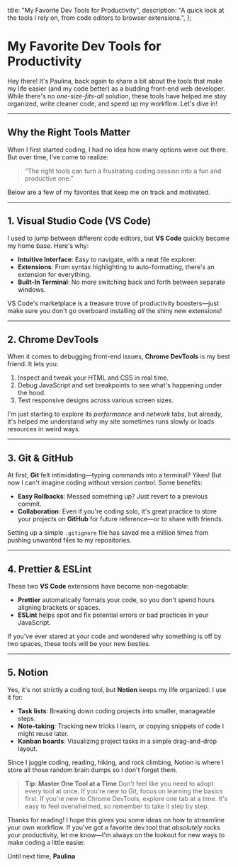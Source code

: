 
  title: "My Favorite Dev Tools for Productivity",
  description:
    "A quick look at the tools I rely on, from code editors to browser extensions.",
};

# My Favorite Dev Tools for Productivity

<PublicationDate date="2025-01-29T00:00:00Z" />

Hey there! It's Paulina, back again to share a bit about the tools that make my life easier (and my code better) as a budding front-end web developer. While there's no _one-size-fits-all_ solution, these tools have helped me stay organized, write cleaner code, and speed up my workflow. Let's dive in!

---

## Why the Right Tools Matter

When I first started coding, I had no idea how many options were out there. But over time, I've come to realize:

> “The right tools can turn a frustrating coding session into a fun and productive one.”

Below are a few of my favorites that keep me on track and motivated.

---

## 1. Visual Studio Code (VS Code)

I used to jump between different code editors, but **VS Code** quickly became my home base. Here's why:

- **Intuitive Interface**: Easy to navigate, with a neat file explorer.
- **Extensions**: From syntax highlighting to auto-formatting, there's an extension for everything.
- **Built-In Terminal**: No more switching back and forth between separate windows.

VS Code's marketplace is a treasure trove of productivity boosters—just make sure you don't go overboard installing _all_ the shiny new extensions!

---

## 2. Chrome DevTools

When it comes to debugging front-end issues, **Chrome DevTools** is my best friend. It lets you:

1. Inspect and tweak your HTML and CSS in real time.
2. Debug JavaScript and set breakpoints to see what's happening under the hood.
3. Test responsive designs across various screen sizes.

I'm just starting to explore its _performance_ and _network_ tabs, but already, it's helped me understand why my site sometimes runs slowly or loads resources in weird ways.

---

## 3. Git & GitHub

At first, **Git** felt intimidating—typing commands into a terminal? Yikes! But now I can't imagine coding without version control. Some benefits:

- **Easy Rollbacks**: Messed something up? Just revert to a previous commit.
- **Collaboration**: Even if you're coding solo, it's great practice to store your projects on **GitHub** for future reference—or to share with friends.

Setting up a simple `.gitignore` file has saved me a million times from pushing unwanted files to my repositories.

---

## 4. Prettier & ESLint

These two **VS Code** extensions have become non-negotiable:

- **Prettier** automatically formats your code, so you don't spend hours aligning brackets or spaces.
- **ESLint** helps spot and fix potential errors or bad practices in your JavaScript.

If you've ever stared at your code and wondered why something is off by two spaces, these tools will be your new besties.

---

## 5. Notion

Yes, it's not strictly a coding tool, but **Notion** keeps my life organized. I use it for:

- **Task lists**: Breaking down coding projects into smaller, manageable steps.
- **Note-taking**: Tracking new tricks I learn, or copying snippets of code I might reuse later.
- **Kanban boards**: Visualizing project tasks in a simple drag-and-drop layout.

Since I juggle coding, reading, hiking, and rock climbing, Notion is where I store all those random brain dumps so I don't forget them.

> **Tip: Master One Tool at a Time**
> Don't feel like you need to adopt every tool at once. If you're new to Git, focus on learning the basics first. If you're new to Chrome DevTools, explore one tab at a time. It's easy to feel overwhelmed, so remember to take it step by step.

Thanks for reading! I hope this gives you some ideas on how to streamline your own workflow. If you've got a favorite dev tool that _absolutely_ rocks your productivity, let me know—I'm always on the lookout for new ways to make coding a little easier.

Until next time,
**Paulina**
